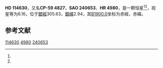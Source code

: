 {{Starbox begin
| name = HD 114630
}}
{{Starbox observe
| epoch = [[J2000.0|J2000.0]]
| constell = {{星座名待查}}<ref name=SIMBAD>{{cite web
 | url=http://simbad.u-strasbg.fr/simbad/sim-id?Ident=HR+4980
 | title =Pulsating variable Star
 | publisher=Centre de Données astronomiques de Strasbourg
 | work=SIMBAD
 | accessdate=2012-07-13}}</ref><ref name=DATA>{{cite web
 | url=http://vizier.u-strasbg.fr/viz-bin/VizieR-5?-out.add=.&-source=5050&-corr=PK=HR&-out.max=9999&HR=4980
 | title=VizieR Detailed Page
 | accessdate=2012-07-13
 | archive-date=2016-03-04
 | archive-url=https://web.archive.org/web/20160304235555/http://vizier.u-strasbg.fr/viz-bin/VizieR-5?-out.add=.&-source=5050&-corr=PK=HR&-out.max=9999&HR=4980
 | dead-url=no
 }}</ref>
| 星官 = 
| ra = {{RA|13|12|56}}<ref name=SIMBAD /><ref name=DATA />
| dec = {{DEC|-59|49|0}}<ref name=SIMBAD /><ref name=DATA />
| appmag_v = 6.16<ref name=SIMBAD /><ref name=DATA />
}}
{{Starbox character
| class = G0V<ref name=SIMBAD /><ref name=DATA />
| b-v = 0.6<ref name=SIMBAD /><ref name=DATA />
| u-b = 0.08<ref name=SIMBAD /><ref name=DATA />
| r-i = <ref name=SIMBAD /><ref name=DATA />
| variable = 
}}
{{Starbox astrometry
| radial_v = 0.08
| prop_mo_ra = 16
| parallax = 
| p_error = 
}}
{{Starbox catalog
| names =CP-59 4827，[[SAO星表|SAO]] 240653，[[HD星表|HD]] 114630，[[HR星表|HR]] 4980}}
{{Starbox reference |Simbad=HR+4980}}
{{Starbox end}}

'''HD 114630'''，又名'''CP-59 4827'''，'''SAO 240653'''、'''HR 4980'''，是一颗恒星<ref name=SIMBAD /><ref name=DATA />，视星等为6.16，位于[[銀道座標系|銀經]]305.63，[[銀道座標系|銀緯]]2.94，其[[B1900.0|B1900.0]]坐标为赤經{{RA|13|6|40.2}}，赤緯{{DEC|-59|2.94|57}}。

== 参考文献 ==
{{reflist}}

{{star-stub}}

[[Category:HD和HDE天體|114630]]
[[Category:HR天體|4980]]
[[Category:SAO天體|240653]]
